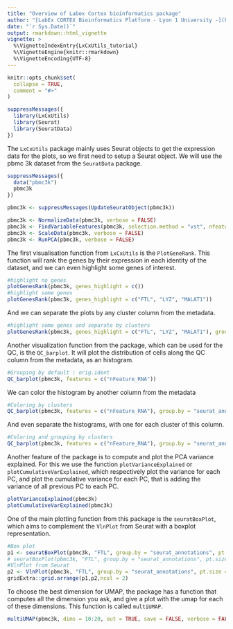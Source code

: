 ```yaml
---
title: "Overview of Labex Cortex bioinformatics package"
author: "[LabEx CORTEX Bioinformatics Platform - Lyon 1 University -](https://labex-cortex.universite-lyon.fr/) <br>Vignette produced by Emeric Texeraud"
date: "`r Sys.Date()`"
output: rmarkdown::html_vignette
vignette: >
  %\VignetteIndexEntry{LxCxUtils_tutorial}
  %\VignetteEngine{knitr::rmarkdown}
  %\VignetteEncoding{UTF-8}
---
```


```r
knitr::opts_chunk$set(
  collapse = TRUE,
  comment = "#>"
)
```

```r
suppressMessages({
  library(LxCxUtils)
  library(Seurat)
  library(SeuratData)
})
```

The `LxCxUtils` package mainly uses Seurat objects to get the expression data for the plots, so we first need to setup a Seurat object. We will use the pbmc 3k dataset from the `SeuratData` package.
```r
suppressMessages({
  data("pbmc3k")
  pbmc3k
})
```

```r
pbmc3k <- suppressMessages(UpdateSeuratObject(pbmc3k))
```

```r
pbmc3k <- NormalizeData(pbmc3k, verbose = FALSE)
pbmc3k <- FindVariableFeatures(pbmc3k, selection.method = "vst", nfeatures = 2000, verbose = FALSE)
pbmc3k <- ScaleData(pbmc3k, verbose = FALSE)
pbmc3k <- RunPCA(pbmc3k, verbose = FALSE)
```


The first visualisation function from `LxCxUtils` is the `PlotGeneRank`. This function will rank the genes by their expression in each identity of the dataset, and we can even highlight some genes of interest.
```r
#highlight no genes
plotGenesRank(pbmc3k, genes_highlight = c())
#highlight some genes
plotGenesRank(pbmc3k, genes_highlight = c("FTL", "LYZ", "MALAT1"))
```

And we can separate the plots by any cluster column from the metadata.
```r
#highlight some genes and separate by clusters
plotGenesRank(pbmc3k, genes_highlight = c("FTL", "LYZ", "MALAT1"), group.by = "seurat_annotations")
```

Another visualization function from the package, which can be used for the QC, is the `QC_barplot`. It will plot the distribution of cells along the QC column from the metadata, as an histogram.
```r
#Grouping by default : orig.ident
QC_barplot(pbmc3k, features = c("nFeature_RNA"))
```

We can color the histogram by another column from the metadata
```r
#Coloring by clusters
QC_barplot(pbmc3k, features = c("nFeature_RNA"), group.by = "seurat_annotations")
```
And even separate the histograms, with one for each cluster of this column.
```r
#Coloring and grouping by clusters
QC_barplot(pbmc3k, features = c("nFeature_RNA"), group.by = "seurat_annotations", wrap = TRUE)
```

Another feature of the package is to compute and plot the PCA variance explained. For this we use the function `plotVarianceExplained` or `plotCumulativeVarExplained`, which respectively plot the variance for each PC, and plot the cumulative variance for each PC, that is adding the variance of all previous PC to each PC.
```r
plotVarianceExplained(pbmc3k)
plotCumulativeVarExplained(pbmc3k)
```

One of the main plotting function from this package is the `seuratBoxPlot`, which aims to complement the `VlnPlot` from Seurat with a boxplot representation.
```r
#Box plot
p1 <- seuratBoxPlot(pbmc3k, "FTL", group.by = "seurat_annotations", pt.size = 0.1) + ggtitle("Boxplot of FTL")
# seuratBoxPlot(pbmc3k, "FTL", group.by = "seurat_annotations", pt.size = 0.1)
#VlnPlot from Seurat
p2 <- VlnPlot(pbmc3k, "FTL", group.by = "seurat_annotations", pt.size = 0.1) + ggtitle("Violin plot of FTL")
gridExtra::grid.arrange(p1,p2,ncol = 2)
```

To choose the best dimension for UMAP, the package has a function that computes all the dimension you ask, and give a plot with the umap for each of these dimensions. This function is called `multiUMAP`. 
```r
multiUMAP(pbmc3k, dims = 10:20, out = TRUE, save = FALSE, verbose = FALSE)
```



